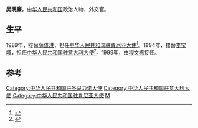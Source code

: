 '''吴明廉'''，[[中华人民共和国|中华人民共和国]]政治人物、外交官。

==生平==
1989年，接替[[薛谋洪|薛谋洪]]，担任[[中国驻肯尼亚大使列表|中华人民共和国驻肯尼亚大使]]<ref>{{cite web|author=中华人民共和国外交部|title=中国驻肯尼亚历任大使|url=http://www.mfa.gov.cn/chn/pds/ziliao/wjrw/2167/2170/t9197.htm|publisher=中华人民共和国外交部|accessdate=2012-03-07|archive-date=2021-12-18|archive-url=https://web.archive.org/web/20211218213953/https://www.mfa.gov.cn/chn/pds/ziliao/wjrw/2167/2170/t9197.htm|dead-url=no}}</ref>。1994年，接替[[李宝城|李宝城]]，担任[[中国驻意大利大使列表|中华人民共和国驻意大利大使]]<ref>{{cite web|author=中华人民共和国外交部|title=中国驻意大利历任大使|url=http://www.mfa.gov.cn/chn/pds/ziliao/wjrw/2167/2172/t9264.htm|publisher=中华人民共和国外交部|accessdate=2012-03-07}}</ref>。1999年，由[[程文栋|程文栋]]接任。

== 参考 ==
{{reflist}}
{{start box}}
{{s-dip}}
{{succession box|[[薛谋洪|薛谋洪]]|[[陈平初|陈平初]]|[[中国驻肯尼亚大使列表|中华人民共和国驻肯尼亚大使]]|1989年8月-1993年2月}}
{{succession box|[[李宝城|李宝城]]|[[程文栋|程文栋]]|[[中国驻意大利大使列表|中华人民共和国驻意大利大使]]<br /><small>兼駐[[中國駐聖馬力諾大使列表|聖馬力諾]]</small>|1994年7月-1999年4月}}
{{end box}}
{{中国政治人物小作品}}

{{DEFAULTSORT:W}}
[[Category:中华人民共和国驻圣马力诺大使|Category:中华人民共和国驻圣马力诺大使]]
[[Category:中华人民共和国驻意大利大使|Category:中华人民共和国驻意大利大使]]
[[Category:中华人民共和国驻肯尼亚大使|Category:中华人民共和国驻肯尼亚大使]]
[[Category:吴姓|M]]
